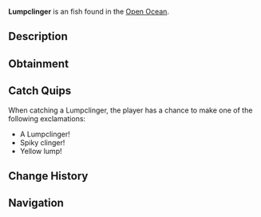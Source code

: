 {{FishInfobox
|image          = Lumpclinger.png
|rarity         = Unusual
|sea            = Second Sea
|location       = [[Open Ocean]]
|sublocation    = 
|sources        = Fishing Rod
|radar_location = 
|prog_speed     = -5
|xp             = 88
|weather        = Windy
|time           = Day
|season         = Summer
|bait           = Gale Grub
|base_weight    = 50
|base_value     = 175
|weight_range   = 30
|base_chance    = 100
|base_resil     = 50
}}
'''Lumpclinger''' is an {{Rarity|Unusual}} fish found in the [[Open Ocean]].

== Description ==
{{Description|A yellow fish with brown spikes, clinging to ocean debris.|Bestiary Entry}}

== Obtainment ==
{{Description|It sticks where the waves crash hard.|Bestiary Hint}}
{{Fish Availability|
Apex Fish Hunt/Apex Leviathan
Narwhal Hunt/Beluga/Second Sea
Narwhal Hunt/Magician Narwhal/Second Sea
Narwhal Hunt/Narwhal/Second Sea
Open Ocean
Open Ocean/Sea Leviathan
|top_rods      = 
Plastic Rod\270618.27\149065.4;
Fischer's Rod\210118.04\174863.2;
Magma Rod\209298.44\26679.54;
Krampus's Rod\200413.22\25182.17;
Free Spirit Rod\179697.01\11768.04;
Nocturnal Rod\56723.43\55883.96;
Fast Rod\179287.34\35652.6;
Buddy Bond Rod\153491.66\34247.02;
Trident Rod\158413.2\12348.78;
Astralhook Rod\143282.54\0;
Blazebringer Rod\134129.33\11658.03;
Verdant Shear Rod\133993.86\11119.63;
No-Life Rod\124651.44\10100.47;
Seraphic Rod\113662.45\8850.45;
Ethereal Prism Rod\113247.6\9426.11;
Challenger's Rod\111985.8\9022.16;
Depthseeker Rod\109001.32\9160.01;
Rod Of The Forgotten Fang\108114.53\8447.39;
Avalanche Rod\106929.71\9000.62;
Rod Of The Exalted One\106702.76\8510.76;
Volcanic Rod\105978.37\8728.98;
Zeus Rod\105430.86\8683.88;
Rod Of The Depths\105348.37\8326.4;
Steady Rod\87615.9\7317.93
|recommended   = Free Spirit Rod
}}

== Catch Quips ==
When catching a Lumpclinger, the player has a chance to make one of the following exclamations:
* A Lumpclinger!
* Spiky clinger!
* Yellow lump!

== Change History ==
{{Change History|{{subst:Current Version}}}}

== Navigation ==
{{Fish Navbox|Open Ocean}}